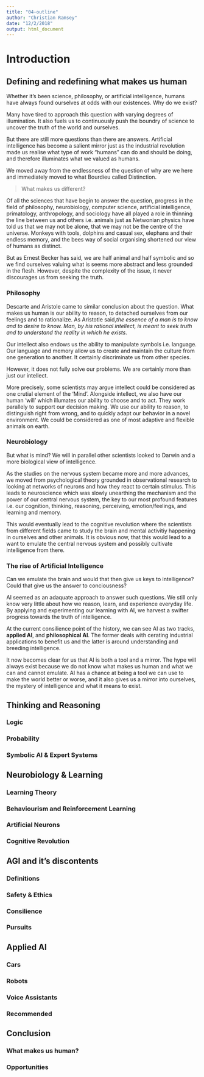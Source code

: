```yaml
---
title: "04-outline"
author: "Christian Ramsey"
date: "12/2/2018"
output: html_document
---
```


# Introduction
## Defining and redefining what makes us human
 

Whether it's been science, philosophy, or artificial intelligence, humans have always found ourselves at odds with our existences. Why do we exist? 

Many have tired to approach this question with varying degrees of illumination. It also fuels us to continuously push the boundry of science to uncover the truth of the world and ourselves. 


But there are still more questions than there are answers. Artificial intelligence has become a salient mirror just as the industrial revolution made us realise what type of work "humans" can do and should be doing, and therefore illuminates what we valued as humans. 

We moved away from the endlessness of the question of why are we here and immediately moved to what Bourdieu called Distinction. 

> What makes us different?

Of all the sciences that have begin to answer the question, progress in the field of philosophy, neurobiology, computer science, artificial intelligence, primatology, anthropology, and sociology have all played a role in thinning the line between us and others i.e. animals just as Netwonian physics have told us that we may not be alone, that we may not be the centre of the universe. Monkeys with tools, dolphins and casual sex, elephans and their endless memory, and the bees way of social organising shortened our view of humans as distinct.

But as Ernest Becker has said, we are half animal and half symbolic and so we find ourselves valuing what is seems more abstract and less grounded in the flesh. However, despite the complexity of the issue, it never discourages us from seeking the truth. 

### Philosophy

Descarte and Aristole came to similar conclusion about the question. What makes us human is our ability to reason, to detached ourselves from our feelings and to rationalize. As Aristotle said,*the essence of a man is to know and to desire to know. Man, by his rational intellect, is meant to seek truth and to understand the reality in which he exists.* 

Our intellect also endows us the ability to manipulate symbols i.e. language. Our language and memory allow us to create and maintain the culture from one generation to another. It certainly discriminate us from other species.

However, it does not fully solve our problems. We are certainly more than just our intellect.

More precisely, some scientists may argue intellect could be considered as one crutial element of the 'Mind'. Alongside intellect, we also have our human 'will' which illumates our ability to choose and to act. They work parallely to support our decision making. We use our ability to reason, to distinguish right from wrong, and to quickly adapt our behavior in a novel environment. We could be considered as one of most adaptive and flexible animals on earth. 


### Neurobiology

But what is mind? We will in parallel other scientists looked to Darwin and a more biological view of intelligence.

As the studies on the nervous system became more and more advances, we moved from psychological theory grounded in observational research to looking at networks of neurons and how they react to certain stimulus. This leads to neuroscience which was slowly unearthing the mechanism and the power of our central nervous system, the key to our most profound features i.e. our cognition, thinking, reasoning, perceiving, emotion/feelings, and learning and memory. 

This would eventually lead to the cognitive revolution where the scientists from different fields came to study the brain and mental activitiy happening in ourselves and other animals. It is obvious now, that this would lead to a want to emulate the central nervous system and possibly cultivate intelligence from there. 


### The rise of Artificial Intelligence

Can we emulate the brain and would that then give us keys to intelligence? Could that give us the answer to conciousness? 

AI seemed as an adaquate approach to answer such questions. We still only know very little about how we reason, learn, and experience everyday life. By applying and experimenting our learning with AI, we harvest a swifter progress towards the truth of intelligence. 

At the current consilience point of the history, we can see AI as two tracks, **applied AI**, and **philosophical AI**. The former deals with cerating industrial applications to benefit us and the latter is around understanding and breeding intelligence. 


It now becomes clear for us that AI is both a tool and a mirror. The hype will always exist because we do not know what makes us human and what we can and cannot emulate. AI has a chance at being a tool we can use to make the world better or worse, and it also gives us a mirror into ourselves, the mystery of intelligence and what it means to exist. 



## Thinking and Reasoning
### Logic
### Probability
### Symbolic AI & Expert Systems

## Neurobiology & Learning

### Learning Theory
### Behaviourism and Reinforcement Learning
### Artificial Neurons
### Cognitive Revolution

## AGI and it's discontents

### Definitions
### Safety & Ethics
### Consilience
### Pursuits

## Applied AI
### Cars
### Robots
### Voice Assistants
### Recommended 

## Conclusion
### What makes us human?
### Opportunities
